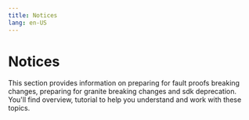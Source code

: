 ```yaml
---
title: Notices
lang: en-US
---
```



# Notices

This section provides information on preparing for fault proofs breaking changes, preparing for granite breaking changes and sdk deprecation. You'll find overview, tutorial to help you understand and work with these topics.

<Cards>
  <Card title="Preparing for fault proofs breaking changes" href="/builders/notices/fp-changes" />
  <Card title="Preparing for granite breaking changes" href="/builders/notices/granite-changes" />
  <Card title="Sdk Deprecation" href="/builders/notices/sdk-deprecation" />
</Cards>
